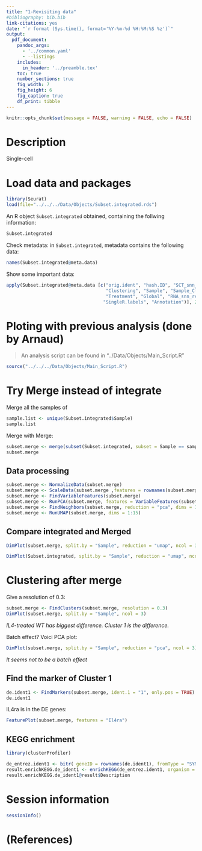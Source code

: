 ```yaml
---
title: "1-Revisiting data"
#bibliography: bib.bib
link-citations: yes
date: "`r format (Sys.time(), format='%Y-%m-%d %H:%M:%S %z')`"
output: 
  pdf_document:
    pandoc_args: 
      - '../common.yaml'
      - --listings
    includes: 
      in_header: '../preamble.tex'
    toc: true
    number_sections: true
    fig_width: 7
    fig_height: 6
    fig_caption: true
    df_print: tibble
---
```


```r
knitr::opts_chunk$set(message = FALSE, warning = FALSE, echo = FALSE)
```


\newpage

# Description

Single-cell

# Load data and packages 

```r
library(Seurat)
load(file="../../../Data/Objects/Subset.integrated.rds")
```

An R object `Subset.integrated` obtained, containing the follwing information:  

```r
Subset.integrated
```

Check metadata: in `Subset.integrated`, metadata contains the following data: 

```r
names(Subset.integrated@meta.data)
```

Show some important data: 
```r
apply(Subset.integrated@meta.data [c("orig.ident", "hash.ID", "SCT_snn_res.0.2", "seurat_clusters", 
                                     "Clustering", "Sample", "Sample_Cluster", "Genotype", 
                                     "Treatment", "Global", "RNA_snn_res.0.5", "RNA_snn_res.15", 
                                    "SingleR.labels", "Annotation")], 2, table)
```

# Ploting with previous analysis (done by Arnaud)

> An analysis script can be found in "../Data/Objects/Main_Script.R"

```r
source("../../../Data/Objects/Main_Script.R")
```


# Try Merge instead of integrate

Merge all the samples of 
```r
sample.list <- unique(Subset.integrated$Sample)
sample.list
```

Merge with Merge:
```r
subset.merge <- merge(subset(Subset.integrated, subset = Sample == sample.list[1]), sapply(sample.list[2:length(sample.list)], function(x) subset(Subset.integrated, subset = Sample == x)))
subset.merge
```

## Data processing

```r
subset.merge <- NormalizeData(subset.merge)
subset.merge <- ScaleData(subset.merge ,features = rownames(subset.merge))
subset.merge <- FindVariableFeatures(subset.merge)
subset.merge <- RunPCA(subset.merge, features = VariableFeatures(subset.merge))
subset.merge <- FindNeighbors(subset.merge, reduction = "pca", dims = 1:15)
subset.merge <- RunUMAP(subset.merge, dims = 1:15)
```

## Compare integrated and Merged

```r
DimPlot(subset.merge, split.by = "Sample", reduction = "umap", ncol = 3) + ggtitle("Merged")
```

```r
DimPlot(Subset.integrated, split.by = "Sample", reduction = "umap", ncol = 3) + ggtitle("Integrated")
```

# Clustering after merge

Give a resolution of 0.3: 

```r
subset.merge <- FindClusters(subset.merge, resolution = 0.3)
DimPlot(subset.merge, split.by = "Sample", ncol = 3)
```

*IL4-treated WT has biggest difference. Cluster 1 is the difference.*

Batch effect? Voici PCA plot: 

```r
DimPlot(subset.merge, split.by = "Sample", reduction = "pca", ncol = 3)
```

*It seems not to be a batch effect*

## Find the marker of Cluster 1

```r
de.ident1 <- FindMarkers(subset.merge, ident.1 = "1", only.pos = TRUE)
de.ident1
```

IL4ra is in the DE genes: 

```r
FeaturePlot(subset.merge, features = "Il4ra")
```


## KEGG enrichment

```r
library(clusterProfiler)

de_entrez.ident1 <- bitr( geneID = rownames(de.ident1), fromType = "SYMBOL", toType = "ENTREZID", OrgDb = "org.Mm.eg.db", drop = TRUE ) $ ENTREZID
result.enrichKEGG.de_ident1 <- enrichKEGG(de_entrez.ident1, organism = "mmu", keyType = "ncbi-geneid")
result.enrichKEGG.de_ident1@result$Description
```



# Session information 
```r
sessionInfo()
```

# (References)

